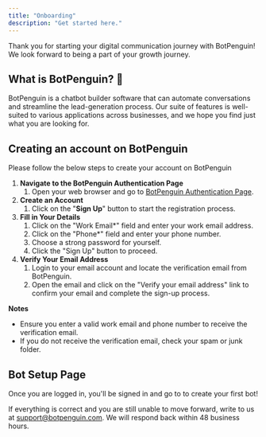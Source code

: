 ```yaml
---
title: "Onboarding"
description: "Get started here."
---
```


Thank you for starting your digital communication journey with BotPenguin\! We look forward to being a part of your growth journey.

## **What is BotPenguin? 🐧**

BotPenguin is a chatbot builder software that can automate conversations and streamline the lead-generation process. Our suite of features is well-suited to various applications across businesses, and we hope you find just what you are looking for.

## **Creating an account on BotPenguin**

Please follow the below steps to create your account on BotPenguin

1. **Navigate to the BotPenguin Authentication Page**
   1. Open your web browser and go to [BotPenguin Authentication Page](https://app.botpenguin.com/authentication).
2. **Create an Account**
   1. Click on the "**Sign Up**" button to start the registration process.
3. **Fill in Your Details**
   1. Click on the "Work Email\*" field and enter your work email address.
   2. Click on the "Phone\*" field and enter your phone number.
   3. Choose a strong password for yourself.
   4. Click the "Sign Up" button to proceed.
4. **Verify Your Email Address**
   1. Login to your email account and locate the verification email from BotPenguin.
   2. Open the email and click on the "Verify your email address" link to confirm your email and complete the sign-up process.

**Notes**

- Ensure you enter a valid work email and phone number to receive the verification email.
- If you do not receive the verification email, check your spam or junk folder.

## **Bot Setup Page**

Once you are logged in, you'll be signed in and go to to create your first bot\!

If everything is correct and you are still unable to move forward, write to us at [support@botpenguin.com](mailto:support@botpenguin.com). We will respond back within 48 business hours.